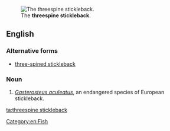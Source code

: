 [[Image:GasterosteusAculeatusMaleHead.JPG|thumb|The '''threespine stickleback'''.]]
==English==

===Alternative forms===
* [[three-spined stickleback]]

===Noun===
{{en-noun|sg=[[three]][[spine]] [[stickleback]]}}
{{wikipedia}}

# ''[[Gasterosteus aculeatus]]'', an endangered species of European stickleback.

[[Category:en:Fish]]

[[ta:threespine stickleback]]